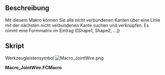 <languages/>
{{VeryImportantMessage|!!! Dieses Makro muss korrigiert werden. !!!}}

{{Macro/de
|Name=JointWire
|Icon=Macro_JointWire.png
|Description={{ColoredText|#ff0000|!!! This macro needs to be corrected. !!!}}<br/>Mit diesem Makro können Sie alle nicht verbundenen Kanten über eine Linie mit der nächsten nicht verbundenen Kante suchen und verknüpfen. Es nimmt eine Formmatrix im Eintrag ([Shape1, Shape2, ...])
|Author=Tremblou
|Version=1.0
|Date=2011-08-24
|FCVersion=All
|Download=[https://wiki.freecad.org/images/b/bb/Macro_JointWire.png ToolBar Icon]
}}

==Beschreibung==
Mit diesem Makro können Sie alle nicht verbundenen Kanten über eine Linie mit der nächsten nicht verbundenen Kante suchen und verknüpfen. Es nimmt eine Formmatrix im Eintrag ([Shape1, Shape2, ...])

<span id="Script"></span>
==Skript==

Werkzeugleistensymbol [[Image:Macro_JointWire.png]]

'''Macro_JointWire.FCMacro'''

{{MacroCode|code=

 def findWires(edges):
    def verts(shape):
                return [shape.Vertexes[0].Point,shape.Vertexes[-1].Point]
        def group(shapes):
                shapesIn = shapes[:]
                pointTst = []
        pointOut =[]
        for s in shapesIn :
            pointTst=pointTst+[s.Vertexes[0].Point]
            pointTst=pointTst+[s.Vertexes[-1].Point]
        print pointTst               
        changed = False
                for s in shapesIn:
                        if len(s.Vertexes) < 2:
                print "one vertex, its a circle, just add"
                        else:                             
                                for v in verts(s):
                    twoDot=0
                                        for vv in pointTst:
                                                if v == vv:
                            twoDot=twoDot+1                           
                        if v==vv and twoDot==2 :                   
                            changed = True
                            print "found matching vert"
                            break
                                    if twoDot<2:
                        print "didn't find any matching vert..."
                        pointOut.append(v)
         print "Dots non connected", pointOut
                return(changed,pointOut)
    def joint(point):
        for p in range(len(point)/2) :
            print point
            deltI=Part.Vertex(100,100,100).Point
            pos=1
            for pp in range(len(point)-1) :
                print "position:",pp+1
                if len(point)-1>1:
                    deltN=(point[0]-point[pp+1])
                    if deltN.Length<deltI.Length:
                        deltI=deltN
                        pos=pp+1
                        print "changement",pos
                else:
                    pos=1   
            print "points a joindre",point[0],point[pos]
            if point[0]!=point[pos]:
                Part.show(Part.makePolygon([point[0],point[pos]]))
            else:
                print "WARNING les points ont la meme valeurs "
            point.pop(0)
            point.pop(pos-1)
        point=0 #to have a return normally void
        return(point)
    working = True
        edgeSet = edges
    result = group(edgeSet)
        working = result[0]
        edgeSet = result[1]
    joint(result[1])
        return result[1]

}}
{{clear}}